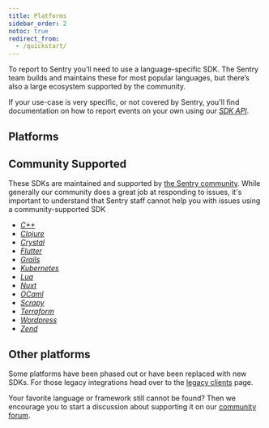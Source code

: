 ```yaml
---
title: Platforms
sidebar_order: 2
notoc: true
redirect_from:
  - /quickstart/
---
```



To report to Sentry you’ll need to use a language-specific SDK. The Sentry team builds and maintains these for most popular languages, but there’s also a large ecosystem supported by the community.

If your use-case is very specific, or not covered by Sentry, you'll find documentation on how to report events on your own using our [_SDK API_](https://develop.sentry.dev/sdk/overview/).

## Platforms

<PlatformGrid />

## Community Supported

These SDKs are maintained and supported by [the Sentry community](https://forum.sentry.io). While generally our community does a great job at responding to issues, it's important to understand that Sentry staff cannot help you with issues using a community-supported SDK

- [_C++_](https://github.com/nlohmann/crow)
- [_Clojure_](https://github.com/sethtrain/raven-clj#alternatives)
- [_Crystal_](https://github.com/Sija/raven.cr)
- [_Flutter_](/platforms/flutter/)
- [_Grails_](https://github.com/agorapulse/grails-sentry)
- [_Kubernetes_](https://github.com/getsentry/sentry-kubernetes)
- [_Lua_](https://github.com/cloudflare/raven-lua)
- [_Nuxt_](https://github.com/nuxt-community/sentry-module)
- [_OCaml_](https://github.com/brendanlong/sentry-ocaml)
- [_Scrapy_](https://github.com/llonchj/scrapy-sentry)
- [_Terraform_](https://github.com/jianyuan/terraform-provider-sentry)
- [_Wordpress_](https://github.com/stayallive/wp-sentry)
- [_Zend_](https://github.com/cloud-solutions/zend-sentry)

## Other platforms

Some platforms have been phased out or have been replaced with new SDKs. For those legacy integrations head over to the [legacy clients](/clients/) page.

Your favorite language or framework still cannot be found? Then we encourage you to start a discussion about supporting it on our [community forum](https://forum.sentry.io).
